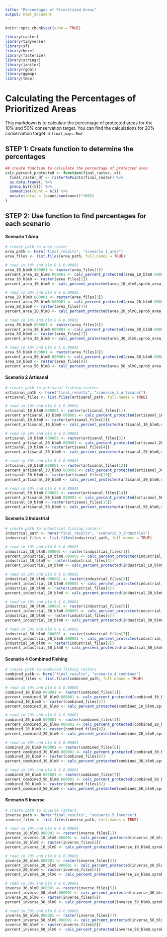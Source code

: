 ```yaml
---
title: "Percentages of Prioritized Areas"
output: html_document
---
```


```r
knitr::opts_chunk$set(echo = TRUE)

library(raster)
library(tidyverse)
library(sf)
library(here)
library(fasterize)
library(stringr)
library(janitor)
library(rgdal)
library(ggmap)
library(tmap)
```

# Calculating the Percentages of Prioritized Areas 
This markdown is to calculate the percentage of protected areas for the 10% and 50% conservation target. You can find the calculations for 20% conservation target in `final_maps.Rmd`

## **STEP 1: Create function to determine the percentages**

```r
## create function to calculate the percentage of protected area
calc_percent_protected <- function(final_raster, x){
  final_raster_df <- rasterToPoints(final_raster) %>%
  as.data.frame() %>%
  group_by({{x}}) %>%
  summarise(count = n()) %>%
  mutate(total = (count/sum(count)*100))
}
```

## **STEP 2: Use function to find percentages for each scenario**

#### Scenario 1 Area
```r
# create path to area raster
area_path <- here("final_results", "scenario_1_area")
area_files <- list.files(area_path, full.names = TRUE)

# read in 10% and blm 0 & 0.00001
area_10_blm0.000001 <- raster(area_files[1])
percent_area_10_blm0.000001 <- calc_percent_protected(area_10_blm0.000001,sprob_area_10_6hr_blm0.000001 )
area_10_blm0 <- raster(area_files[2])
percent_area_10_blm0 <- calc_percent_protected(area_10_blm0,sprob_area_10_6hr_blm0)

# read in 20% and blm 0 & 0.00001
area_20_blm0.000001 <- raster(area_files[3])
percent_area_20_blm0.000001 <- calc_percent_protected(area_20_blm0.000001,sprob_area_20_6hr_blm0.000001)
area_20_blm0 <- raster(area_files[4])
percent_area_20_blm0 <- calc_percent_protected(area_20_blm0,sprob_area_20_6hr_blm0)

# read in 10% and blm 0 & 0.00001
area_30_blm0.000001 <- raster(area_files[6])
percent_area_30_blm0.000001 <- calc_percent_protected(area_30_blm0.000001,sprob_area_30_6hr_blm0.000001)
area_30_blm0 <- raster(area_files[7])
percent_area_30_blm0 <- calc_percent_protected(area_30_blm0,sprob_area_30_6hr_blm0)

# read in 10% and blm 0 & 0.00001
area_50_blm0.000001 <- raster(area_files[8])
percent_area_50_blm0.000001 <- calc_percent_protected(area_50_blm0.000001,sprob_area_50_6hr_blm0.000001)
area_50_blm0 <- raster(area_files[9])
percent_area_50_blm0 <- calc_percent_protected(area_50_blm0,sprob_area_50_6hr_blm0)
```


#### Scenario 2 Artisanal 
```r
# create path to artisanal fishing rasters
artisanal_path <- here("final_results", "scenario_2_artisanal")
artisanal_files <- list.files(artisanal_path, full.names = TRUE)

# read in 10% and blm 0 & 0.00001
artisanal_10_blm0.000001 <- raster(artisanal_files[1])
percent_artisanal_10_blm0.000001 <- calc_percent_protected(artisanal_10_blm0.000001,sprob_artisanal_10_6hr_blm0.000001 )
artisanal_10_blm0 <- raster(artisanal_files[2])
percent_artisanal_10_blm0 <- calc_percent_protected(artisanal_10_blm0,sprob_artisanal_10_6hr_blm0)

# read in 20% and blm 0 & 0.00001
artisanal_20_blm0.000001 <- raster(artisanal_files[3])
percent_artisanal_20_blm0.000001 <- calc_percent_protected(artisanal_20_blm0.000001,sprob_artisanal_20_6hr_blm0.000001)
artisanal_20_blm0 <- raster(artisanal_files[4])
percent_artisanal_20_blm0 <- calc_percent_protected(artisanal_20_blm0,sprob_artisanal_20_6hr_blm0)

# read in 30% and blm 0 & 0.00001
artisanal_30_blm0.000001 <- raster(artisanal_files[12])
percent_artisanal_30_blm0.000001 <- calc_percent_protected(artisanal_30_blm0.000001,sprob_artisanal_30_6hr_blm0.000001)
artisanal_30_blm0 <- raster(artisanal_files[13])
percent_artisanal_30_blm0 <- calc_percent_protected(artisanal_30_blm0,sprob_artisanal_30_6hr_blm0)

# read in 50% and blm 0 & 0.00001
artisanal_50_blm0.000001 <- raster(artisanal_files[14])
percent_artisanal_50_blm0.000001 <- calc_percent_protected(artisanal_50_blm0.000001,sprob_artisanal_50_6hr_blm0.000001)
artisanal_50_blm0 <- raster(artisanal_files[15])
percent_artisanal_50_blm0 <- calc_percent_protected(artisanal_50_blm0,sprob_artisanal_50_6hr_blm0)

```

#### Scenario 3 Industrial
```r
# create path to industrial fishing rasters
industrial_path <- here("final_results", "scenario_3_industrial")
industrial_files <- list.files(industrial_path, full.names = TRUE)

# read in 10% and blm 0 & 0.00001
industrial_10_blm0.000001 <- raster(industrial_files[1])
percent_industrial_10_blm0.000001 <- calc_percent_protected(industrial_10_blm0.000001,sprob_industrial_10_6hr_blm0.000001 )
industrial_10_blm0 <- raster(industrial_files[2])
percent_industrial_10_blm0 <- calc_percent_protected(industrial_10_blm0,sprob_industrial_10_6hr_blm0)

# read in 20% and blm 0 & 0.00001
industrial_20_blm0.000001 <- raster(industrial_files[3])
percent_industrial_20_blm0.000001 <- calc_percent_protected(industrial_20_blm0.000001,sprob_industrial_20_6hr_blm0.000001)
industrial_20_blm0 <- raster(industrial_files[4])
percent_industrial_20_blm0 <- calc_percent_protected(industrial_20_blm0,sprob_industrial_20_6hr_blm0)

# read in 30% and blm 0 & 0.00001
industrial_30_blm0.000001 <- raster(industrial_files[5])
percent_industrial_30_blm0.000001 <- calc_percent_protected(industrial_30_blm0.000001,sprob_industrial_30_6hr_blm0.000001)
industrial_30_blm0 <- raster(industrial_files[6])
percent_industrial_30_blm0 <- calc_percent_protected(industrial_30_blm0,sprob_industrial_30_6hr_blm0)

# read in 50% and blm 0 & 0.00001
industrial_50_blm0.000001 <- raster(industrial_files[7])
percent_industrial_50_blm0.000001 <- calc_percent_protected(industrial_50_blm0.000001,sprob_industrial_50_6hr_blm0.000001)
industrial_50_blm0 <- raster(industrial_files[8])
percent_industrial_50_blm0 <- calc_percent_protected(industrial_50_blm0,sprob_industrial_50_6hr_blm0)

```


#### Scenario 4 Combined Fishing
```r
# create path to combined fishing rasters
combined_path <- here("final_results", "scenario_4_combined")
combined_files <- list.files(combined_path, full.names = TRUE)

# read in 10% and blm 0 & 0.00001
combined_10_blm0.000001 <- raster(combined_files[1])
percent_combined_10_blm0.000001 <- calc_percent_protected(combined_10_blm0.000001,sprob_combined_10_6hr_blm0.000001 )
combined_10_blm0 <- raster(combined_files[2])
percent_combined_10_blm0 <- calc_percent_protected(combined_10_blm0,sprob_combined_10_6hr_blm0)

# read in 20% and blm 0 & 0.00001
combined_20_blm0.000001 <- raster(combined_files[3])
percent_combined_20_blm0.000001 <- calc_percent_protected(combined_20_blm0.000001,sprob_combined_20_6hr_blm0.000001)
combined_20_blm0 <- raster(combined_files[4])
percent_combined_20_blm0 <- calc_percent_protected(combined_20_blm0,sprob_combined_20_6hr_blm0)

# read in 30% and blm 0 & 0.00001
combined_30_blm0.000001 <- raster(combined_files[5])
percent_combined_30_blm0.000001 <- calc_percent_protected(combined_30_blm0.000001,sprob_combined_30_6hr_blm0.000001)
combined_30_blm0 <- raster(combined_files[6])
percent_combined_30_blm0 <- calc_percent_protected(combined_30_blm0,sprob_combined_30_6hr_blm0)

# read in 50% and blm 0 & 0.00001
combined_50_blm0.000001 <- raster(combined_files[7])
percent_combined_50_blm0.000001 <- calc_percent_protected(combined_50_blm0.000001,sprob_combined_50_6hr_blm0.000001)
combined_50_blm0 <- raster(combined_files[8])
percent_combined_50_blm0 <- calc_percent_protected(combined_50_blm0,sprob_combined_50_6hr_blm0)
```


#### Scenario 5 Inverse
```r
# create path to inverse rasters
inverse_path <- here("final_results", "scenario_5_inverse")
inverse_files <- list.files(inverse_path, full.names = TRUE)

# read in 10% and blm 0 & 0.00001
inverse_10_blm0.000001 <- raster(inverse_files[1])
percent_inverse_10_blm0.000001 <- calc_percent_protected(inverse_10_blm0.000001,sprob_combined_inverse_10_6hr_blm0.000001 )
inverse_10_blm0 <- raster(inverse_files[2])
percent_inverse_10_blm0 <- calc_percent_protected(inverse_10_blm0,sprob_combined_inverse_10_6hr_blm0)

# read in 20% and blm 0 & 0.00001
inverse_20_blm0.000001 <- raster(inverse_files[3])
percent_inverse_20_blm0.000001 <- calc_percent_protected(inverse_20_blm0.000001,sprob_combined_inverse_20_6hr_blm0.000001)
inverse_20_blm0 <- raster(inverse_files[4])
percent_inverse_20_blm0 <- calc_percent_protected(inverse_20_blm0,sprob_combined_inverse_20_6hr_blm0)

# read in 30% and blm 0 & 0.00001
inverse_30_blm0.000001 <- raster(inverse_files[5])
percent_inverse_30_blm0.000001 <- calc_percent_protected(inverse_30_blm0.000001,sprob_combined_inverse_30_6hr_blm0.000001)
inverse_30_blm0 <- raster(inverse_files[6])
percent_inverse_30_blm0 <- calc_percent_protected(inverse_30_blm0,sprob_combined_inverse_30_6hr_blm0)

# read in 50% and blm 0 & 0.00001
inverse_50_blm0.000001 <- raster(inverse_files[7])
percent_inverse_50_blm0.000001 <- calc_percent_protected(inverse_50_blm0.000001,sprob_combined_inverse_50_6hr_blm0.000001)
inverse_50_blm0 <- raster(inverse_files[8])
percent_inverse_50_blm0 <- calc_percent_protected(inverse_50_blm0,sprob_combined_inverse_50_6hr_blm0)
```




